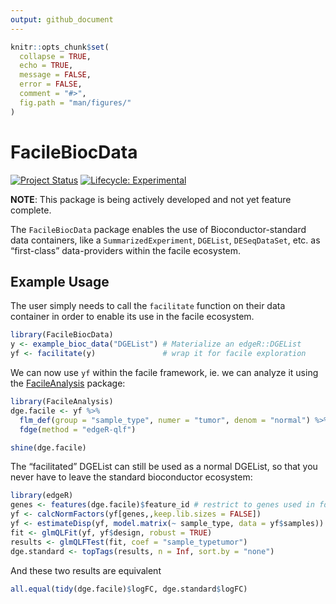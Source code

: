 ```yaml
---
output: github_document
---
```


<!-- README.md is generated from README.Rmd. Please edit that file -->

```r
knitr::opts_chunk$set(
  collapse = TRUE,
  echo = TRUE,
  message = FALSE,
  error = FALSE,
  comment = "#>",
  fig.path = "man/figures/"
)
```

# FacileBiocData

<!-- 
badges: start
checkout https://lazappi.github.io/clustree/ package for some badge-inspiration

[![Travis build status](https://travis-ci.org/facilebio/FacileBiocData.svg?branch=master)](https://travis-ci.org/facilebio/FacileBiocData)
[![Codecov test coverage](https://codecov.io/gh/facilebio/FacileBioc/branch/master/graph/badge.svg)](https://codecov.io/gh/facilebio/FacileBiocData?branch=master)

badges: end -->

[![Project Status](http://www.repostatus.org/badges/latest/active.svg)](http://www.repostatus.org/#active)
[![Lifecycle: Experimental](https://img.shields.io/badge/lifecycle-experimental-orange.svg)](https://www.tidyverse.org/lifecycle/#experimental)

**NOTE**: This package is being actively developed and not yet feature complete.

The `FacileBiocData` package enables the use of Bioconductor-standard  data
containers, like a `SummarizedExperiment`, `DGEList`, `DESeqDataSet`, etc. as
"first-class" data-providers within the facile ecosystem.

## Example Usage

The user simply needs to call the `facilitate` function on their data container
in order to enable its use in the facile ecosystem.

```r
library(FacileBiocData)
y <- example_bioc_data("DGEList") # Materialize an edgeR::DGEList
yf <- facilitate(y)               # wrap it for facile exploration
```

We can now use `yf` within the facile framework, ie. we can analyze it using
the [FacileAnalysis][] package:

```r
library(FacileAnalysis)
dge.facile <- yf %>% 
  flm_def(group = "sample_type", numer = "tumor", denom = "normal") %>% 
  fdge(method = "edgeR-qlf")
```

```r
shine(dge.facile)
```

The "facilitated" DGEList can still be used as a normal DGEList, so that you
never have to leave the standard bioconductor ecosystem:

```r
library(edgeR)
genes <- features(dge.facile)$feature_id # restrict to genes used in fdge()
yf <- calcNormFactors(yf[genes,,keep.lib.sizes = FALSE])
yf <- estimateDisp(yf, model.matrix(~ sample_type, data = yf$samples))
fit <- glmQLFit(yf, yf$design, robust = TRUE)
results <- glmQLFTest(fit, coef = "sample_typetumor")
dge.standard <- topTags(results, n = Inf, sort.by = "none")
```

And these two results are equivalent

```r
all.equal(tidy(dge.facile)$logFC, dge.standard$logFC)
```


[FacileAnalysis]: https://facilebio.github.io/FacileAnalysis/

